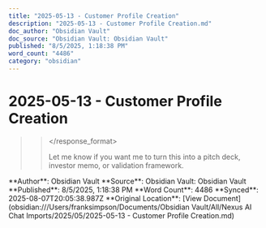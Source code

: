 ```yaml
---
title: "2025-05-13 - Customer Profile Creation"
description: "2025-05-13 - Customer Profile Creation.md"
doc_author: "Obsidian Vault"
doc_source: "Obsidian Vault: Obsidian Vault"
published: "8/5/2025, 1:18:38 PM"
word_count: "4486"
category: "obsidian"
---
```


# 2025-05-13 - Customer Profile Creation

>> 
>> </response_format> 
>> 
>> Let me know if you want me to turn this into a pitch deck, investor memo, or validation framework.
<!-- UID: 8be00591-5915-41c1-bde3-79dc261124ce -->

<Note>
**Author**: Obsidian Vault  
**Source**: Obsidian Vault: Obsidian Vault  
**Published**: 8/5/2025, 1:18:38 PM  
**Word Count**: 4486  
**Synced**: 2025-08-07T20:05:38.987Z
</Note>

<Info>
**Original Location**: [View Document](obsidian:///Users/franksimpson/Documents/Obsidian Vault/All/Nexus AI Chat Imports/2025/05/2025-05-13 - Customer Profile Creation.md)
</Info>
